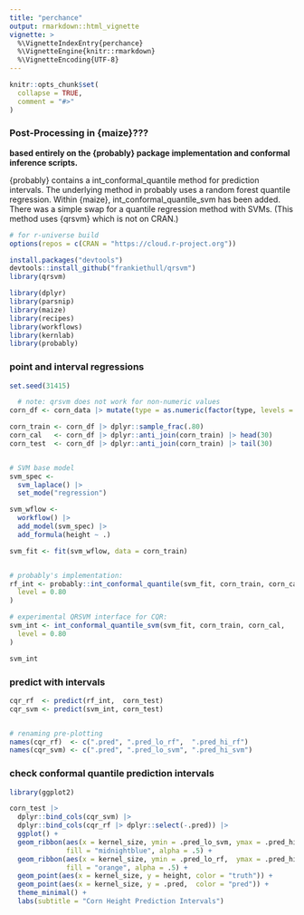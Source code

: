 ```yaml
---
title: "perchance"
output: rmarkdown::html_vignette
vignette: >
  %\VignetteIndexEntry{perchance}
  %\VignetteEngine{knitr::rmarkdown}
  %\VignetteEncoding{UTF-8}
---
```


```r
knitr::opts_chunk$set(
  collapse = TRUE,
  comment = "#>"
)
```


### Post-Processing in {maize}???

**based entirely on the {probably} package implementation and conformal inference scripts. **

{probably} contains a int_conformal_quantile method for prediction intervals. The underlying method in probably uses a random forest quantile regression. Within {maize}, int_conformal_quantile_svm has been added. There was a simple swap for a quantile regression method with SVMs. (This method uses {qrsvm} which is not on CRAN.)

```r
# for r-universe build
options(repos = c(CRAN = "https://cloud.r-project.org"))

install.packages("devtools")
devtools::install_github("frankiethull/qrsvm")
library(qrsvm)

library(dplyr)
library(parsnip)
library(maize)
library(recipes)
library(workflows)
library(kernlab)
library(probably)

```

### point and interval regressions
```r

set.seed(31415)

  # note: qrsvm does not work for non-numeric values
corn_df <- corn_data |> mutate(type = as.numeric(factor(type, levels = levels(type))))

corn_train <- corn_df |> dplyr::sample_frac(.80)
corn_cal   <- corn_df |> dplyr::anti_join(corn_train) |> head(30)
corn_test  <- corn_df |> dplyr::anti_join(corn_train) |> tail(30)


# SVM base model 
svm_spec <-
  svm_laplace() |>
  set_mode("regression")

svm_wflow <-
  workflow() |>
  add_model(svm_spec) |>
  add_formula(height ~ .)

svm_fit <- fit(svm_wflow, data = corn_train)


# probably's implementation:
rf_int <- probably::int_conformal_quantile(svm_fit, corn_train, corn_cal,
  level = 0.80
)

# experimental QRSVM interface for CQR: 
svm_int <- int_conformal_quantile_svm(svm_fit, corn_train, corn_cal,
  level = 0.80
)

svm_int

```

### predict with intervals
```r
cqr_rf  <- predict(rf_int,  corn_test)
cqr_svm <- predict(svm_int, corn_test)


# renaming pre-plotting
names(cqr_rf)  <- c(".pred", ".pred_lo_rf",  ".pred_hi_rf")
names(cqr_svm) <- c(".pred", ".pred_lo_svm", ".pred_hi_svm")
```

### check conformal quantile prediction intervals

```r
library(ggplot2)

corn_test |>
  dplyr::bind_cols(cqr_svm) |>
  dplyr::bind_cols(cqr_rf |> dplyr::select(-.pred)) |>
  ggplot() +
  geom_ribbon(aes(x = kernel_size, ymin = .pred_lo_svm, ymax = .pred_hi_svm), 
              fill = "midnightblue", alpha = .5) +
  geom_ribbon(aes(x = kernel_size, ymin = .pred_lo_rf,  ymax = .pred_hi_rf), 
              fill = "orange", alpha = .5) +
  geom_point(aes(x = kernel_size, y = height, color = "truth")) +
  geom_point(aes(x = kernel_size, y = .pred,  color = "pred")) + 
  theme_minimal() +
  labs(subtitle = "Corn Height Prediction Intervals")
  
```

